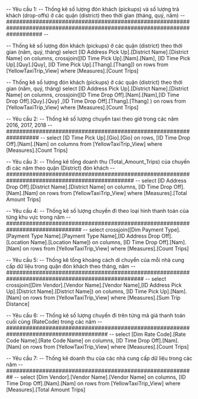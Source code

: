 ﻿-- Yêu cầu 1: 
-- Thống kê số lượng đón khách (pickups) và số lượng trả khách (drop-offs) ở các quận (district) theo thời gian (tháng, quý, năm)
-- ########################################################################################################################### --

-- Thống kê số lượng đón khách (pickups) ở các quận (district) theo thời gian (năm, quý, tháng)
select [ID Address Pick Up].[District Name].[District Name] on columns, 
crossjoin([ID Time Pick Up].[Nam].[Nam], [ID Time Pick Up].[Quy].[Quy], [ID Time Pick Up].[Thang].[Thang]) on rows
from [YellowTaxiTrip_View]
where [Measures].[Count Trips] 

-- Thống kê số lượng đón khách (pickups) ở các quận (district) theo thời gian (năm, quý, tháng)
select [ID Address Pick Up].[District Name].[District Name] on columns, 
crossjoin([ID Time Drop Off].[Nam].[Nam],[ID Time Drop Off].[Quy].[Quy] ,[ID Time Drop Off].[Thang].[Thang] ) on rows
from [YellowTaxiTrip_View]
where [Measures].[Count Trips] 

-- Yêu cầu 2: 
-- Thống kê số lượng chuyến taxi theo giờ trong các năm 2016, 2017, 2018
-- ################################################################## --
select [ID Time Pick Up].[Gio].[Gio] on rows, [ID Time Drop Off].[Nam].[Nam] on columns
from [YellowTaxiTrip_View]
where [Measures].[Count Trips]


-- Yêu cầu 3: 
-- Thống kê tổng doanh thu (Total_Amount_Trips) của chuyến đi các năm theo quận (District) đón khách
-- ############################################################################################### --
select [ID Address Drop Off].[District Name].[District Name]  on columns, [ID Time Drop Off].[Nam].[Nam] on rows
from [YellowTaxiTrip_View]
where [Measures].[Total Amount Trips]

-- Yêu cầu 4: 
-- Thống kê số lượng chuyến đi theo loại hình thanh toán của từng khu vực trong năm
-- ############################################################################### --
select crossjoin([Dim Payment Type].[Payment Type Name].[Payment Type Name],[ID Address Drop Off].[Location Name].[Location Name]) on columns,
[ID Time Drop Off].[Nam].[Nam] on rows
from [YellowTaxiTrip_View]
where [Measures].[Count Trips]

-- Yêu cầu 5: 
-- Thống kê tổng khoảng cách di chuyển của mỗi nhà cung cấp dữ liệu trong quận đón khách theo tháng, năm
-- ################################################################################################## --
select crossjoin([Dim Vendor].[Vendor Name].[Vendor Name],[ID Address Pick Up].[District Name].[District Name]) on columns,
[ID Time Pick Up].[Nam].[Nam] on rows
from [YellowTaxiTrip_View]
where [Measures].[Sum Trip Distance]


-- Yêu cầu 6: 
-- Thống kê số lượng chuyến đi trên từng mã giá thanh toán cuối cùng (RateCode) trong các năm
-- ####################################################################################### --
select [Dim Rate Code].[Rate Code Name].[Rate Code Name] on columns, [ID Time Drop Off].[Nam].[Nam] on rows
from [YellowTaxiTrip_View]
where [Measures].[Count Trips]

-- Yêu cầu 7: 
-- Thống kê doanh thu của các nhà cung cấp dữ liệu trong các năm
-- ########################################################## --
select [Dim Vendor].[Vendor Name].[Vendor Name] on columns, [ID Time Drop Off].[Nam].[Nam] on rows
from [YellowTaxiTrip_View]
where [Measures].[Total Amount Trips]

